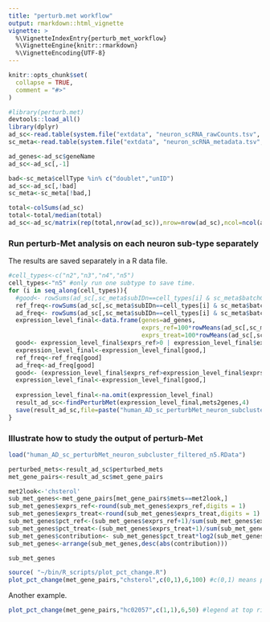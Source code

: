 ```yaml
---
title: "perturb.met workflow"
output: rmarkdown::html_vignette
vignette: >
  %\VignetteIndexEntry{perturb_met_workflow}
  %\VignetteEngine{knitr::rmarkdown}
  %\VignetteEncoding{UTF-8}
---
```


```r
knitr::opts_chunk$set(
  collapse = TRUE,
  comment = "#>"
)
```

```r
#library(perturb.met)
devtools::load_all()
library(dplyr)
ad_sc<-read.table(system.file("extdata", "neuron_scRNA_rawCounts.tsv", package = "perturb.met"),header=T,sep="\t")
sc_meta<-read.table(system.file("extdata", "neuron_scRNA_metadata.tsv", package = "perturb.met"),header=T,sep="\t")
```
  
```r
ad_genes<-ad_sc$geneName
ad_sc<-ad_sc[,-1]

bad<-sc_meta$cellType %in% c("doublet","unID")
ad_sc<-ad_sc[,!bad]
sc_meta<-sc_meta[!bad,]

total<-colSums(ad_sc)
total<-total/median(total)
ad_sc<-ad_sc/matrix(rep(total,nrow(ad_sc)),nrow=nrow(ad_sc),ncol=ncol(ad_sc),byrow = T)

```
  
  
### Run perturb-Met analysis on each neuron sub-type separately  
The results are saved separately in a R data file.  
```r
#cell_types<-c("n2","n3","n4","n5")
cell_types<-"n5" #only run one subtype to save time.  
for (i in seq_along(cell_types)){
  #good<- rowSums(ad_sc[,sc_meta$subIDn==cell_types[i] & sc_meta$batchCond=='ct']>0)>=5 | rowSums(ad_sc[,sc_meta$subIDn==cell_types[i] & sc_meta$batchCond=='AD']>0)>=5
  ref_freq<-rowSums(ad_sc[,sc_meta$subIDn==cell_types[i] & sc_meta$batchCond=='ct']>0)
  ad_freq<- rowSums(ad_sc[,sc_meta$subIDn==cell_types[i] & sc_meta$batchCond=='AD']>0)
  expression_level_final<-data.frame(genes=ad_genes,
                                     exprs_ref=100*rowMeans(ad_sc[,sc_meta$subIDn==cell_types[i] & sc_meta$batchCond=='ct']),
                                     exprs_treat=100*rowMeans(ad_sc[,sc_meta$subIDn==cell_types[i] & sc_meta$batchCond=='AD']))
  good<- expression_level_final$exprs_ref>0 | expression_level_final$exprs_treat>0
  expression_level_final<-expression_level_final[good,]
  ref_freq<-ref_freq[good]
  ad_freq<-ad_freq[good]
  good<- (expression_level_final$exprs_ref>expression_level_final$exprs_treat & ref_freq>=10) |(expression_level_final$exprs_ref<expression_level_final$exprs_treat & ad_freq>=10) #require a gene to be expressed in at least 10 cells in either condition.  
  expression_level_final<-expression_level_final[good,]
  
  expression_level_final<-na.omit(expression_level_final)
  result_ad_sc<-findPerturbMet(expression_level_final,mets2genes,4)
  save(result_ad_sc,file=paste("human_AD_sc_perturbMet_neuron_subcluster_filtered_",cell_types[i],".RData",sep=""))
}
```
  
### Illustrate how to study the output of perturb-Met
```r
load("human_AD_sc_perturbMet_neuron_subcluster_filtered_n5.RData")

perturbed_mets<-result_ad_sc$perturbed_mets
met_gene_pairs<-result_ad_sc$met_gene_pairs

met2look<-'chsterol'
sub_met_genes<-met_gene_pairs[met_gene_pairs$mets==met2look,]
sub_met_genes$exprs_ref<-round(sub_met_genes$exprs_ref,digits = 1)
sub_met_genes$exprs_treat<-round(sub_met_genes$exprs_treat,digits = 1)
sub_met_genes$pct_ref<-(sub_met_genes$exprs_ref+1)/sum(sub_met_genes$exprs_ref+1)
sub_met_genes$pct_treat<-(sub_met_genes$exprs_treat+1)/sum(sub_met_genes$exprs_treat+1)
sub_met_genes$contribution<- sub_met_genes$pct_treat*log2(sub_met_genes$pct_treat/sub_met_genes$pct_ref)
sub_met_genes<-arrange(sub_met_genes,desc(abs(contribution)))

sub_met_genes

source( "~/bin/R_scripts/plot_pct_change.R")
plot_pct_change(met_gene_pairs,"chsterol",c(0,1),6,100) #c(0,1) means placing the legend at top left corner; 6 means maximum number of genes to plot; 100 means y axis limit
```
  
Another example.  
```r
plot_pct_change(met_gene_pairs,"hc02057",c(1,1),6,50) #legend at top right; y axis limit at 50.  
```
